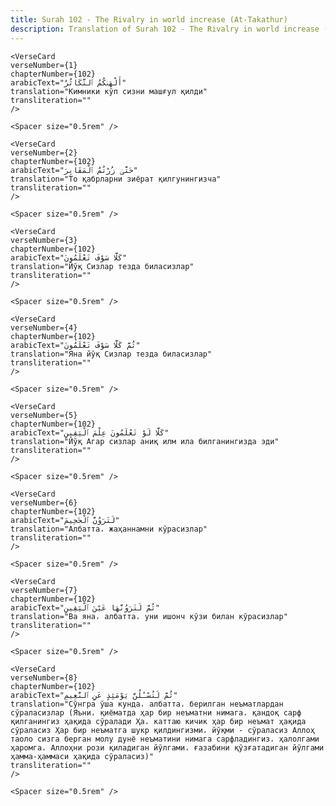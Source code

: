 ```yaml
---
title: Surah 102 - The Rivalry in world increase (At-Takathur)  
description: Translation of Surah 102 - The Rivalry in world increase (At-Takathur) in Uzbek
---
```







    <VerseCard 
    verseNumber={1}
    chapterNumber={102}
    arabicText="أَلْهَىٰكُمُ ٱلتَّكَاثُرُ"
    translation="Кимники кўп сизни машғул қилди"
    transliteration=""
    />

    <Spacer size="0.5rem" />
                
    <VerseCard 
    verseNumber={2}
    chapterNumber={102}
    arabicText="حَتَّىٰ زُرْتُمُ ٱلْمَقَابِرَ"
    translation="То қабрларни зиёрат қилгунингизча"
    transliteration=""
    />

    <Spacer size="0.5rem" />
                
    <VerseCard 
    verseNumber={3}
    chapterNumber={102}
    arabicText="كَلَّا سَوْفَ تَعْلَمُونَ"
    translation="Йўқ Сизлар тезда биласизлар"
    transliteration=""
    />

    <Spacer size="0.5rem" />
                
    <VerseCard 
    verseNumber={4}
    chapterNumber={102}
    arabicText="ثُمَّ كَلَّا سَوْفَ تَعْلَمُونَ"
    translation="Яна йўқ Сизлар тезда биласизлар"
    transliteration=""
    />

    <Spacer size="0.5rem" />
                
    <VerseCard 
    verseNumber={5}
    chapterNumber={102}
    arabicText="كَلَّا لَوْ تَعْلَمُونَ عِلْمَ ٱلْيَقِينِ"
    translation="Йўқ Агар сизлар аниқ илм ила билганингизда эди"
    transliteration=""
    />

    <Spacer size="0.5rem" />
                
    <VerseCard 
    verseNumber={6}
    chapterNumber={102}
    arabicText="لَتَرَوُنَّ ٱلْجَحِيمَ"
    translation="Албатта، жаҳаннамни кўрасизлар"
    transliteration=""
    />

    <Spacer size="0.5rem" />
                
    <VerseCard 
    verseNumber={7}
    chapterNumber={102}
    arabicText="ثُمَّ لَتَرَوُنَّهَا عَيْنَ ٱلْيَقِينِ"
    translation="Ва яна، албатта، уни ишонч кўзи билан кўрасизлар"
    transliteration=""
    />

    <Spacer size="0.5rem" />
                
    <VerseCard 
    verseNumber={8}
    chapterNumber={102}
    arabicText="ثُمَّ لَتُسْـَٔلُنَّ يَوْمَئِذٍ عَنِ ٱلنَّعِيمِ"
    translation="Сўнгра ўша кунда، албатта، берилган неъматлардан сўраласизлар (Яъни، қиёматда ҳар бир неъматни нимага، қандоқ сарф қилганингиз ҳақида сўралади Ҳа، каттаю кичик ҳар бир неъмат ҳақида сўраласиз Ҳар бир неъматга шукр қилдингизми، йўқми - сўраласиз Аллоҳ таоло сизга берган молу дунё неъматини нимага сарфладингиз، ҳалолгами ҳаромга، Аллоҳни рози қиладиган йўлгами، ғазабини қўзғатадиган йўлгами ҳамма-ҳаммаси ҳақида сўраласиз)"
    transliteration=""
    />

    <Spacer size="0.5rem" />
                